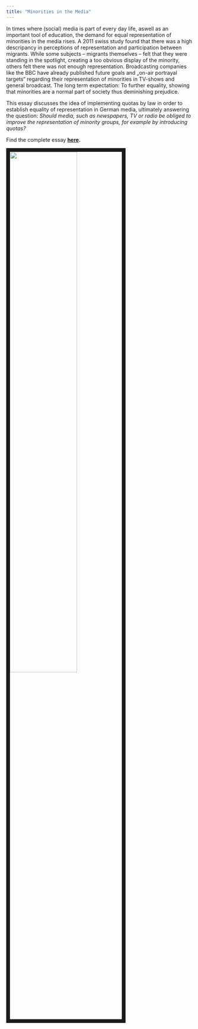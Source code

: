 ```yaml
---
title: "Minorities in the Media"
---
```


In times where (social) media is part of every day life, aswell as an important tool of education, the demand for equal representation of minorities in the media rises.
A 2011 swiss study found that there was a high descripancy in perceptions of representation and participation between migrants. While some subjects – migrants themselves – felt that they were standing in the spotlight, creating a too obvious display of the minority, others felt there was not enough representation. Broadcasting companies like the BBC have already published future goals and „on-air portrayal targets“ regarding their representation of minorities in TV-shows and general broadcast. The long term expectation: To further equality, showing that minorities are a normal part of society thus deminishing prejudice.

This essay discusses the idea of implementing quotas by law in order to establish equality of representation in German media, ultimately answering the question: *Should media, such as newspapers, TV or radio be obliged to improve the representation of minority groups, for example by introducing quotas?*

Find the complete essay **[here](Assignment Minorities in the Media - Nora Theresa Koch.pdf).**

<img src="images/MinoritiesInhalt.PNG" style="width:60%; border:10px solid; margin-right: 20px" align="left">
